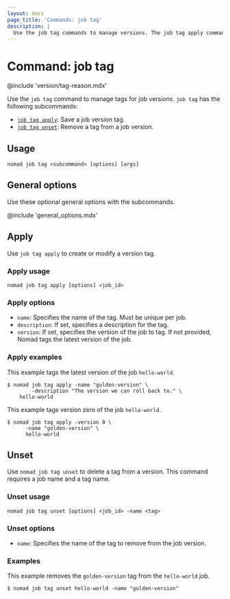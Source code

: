 ```yaml
---
layout: docs
page_title: 'Commands: job tag'
description: |
  Use the job tag commands to manage versions. The job tag apply command saves a job version tag, and the job tag unset command removes a job version tag.
---
```



# Command: job tag

@include 'version/tag-reason.mdx'

Use the `job tag` command to manage tags for job versions. `job tag` has the
following subcommands:

- [`job tag apply`](#apply): Save a job version tag.
- [`job tag unset`](#unset): Remove a tag from a job version.

## Usage

```shell
nomad job tag <subcommand> [options] [args]
```

## General options

Use these optional general options with the subcommands.

@include 'general_options.mdx'

## Apply

Use `job tag apply` to create or modify a version tag.

### Apply usage

```shell-session
nomad job tag apply [options] <job_id>
```

### Apply options

- `name`: Specifies the name of the tag. Must be unique per job.
- `description`: If set, specifies a description for the tag.
- `version`: If set, specifies the version of the job to tag. If not provided, Nomad tags the latest version of the job.

### Apply examples

This example tags the latest version of the job `hello-world`.

```shell-session
$ nomad job tag apply -name "golden-version" \
		-description "The version we can roll back to." \
    hello-world
```

This example tags version zero of the job `hello-world`.

```shell-session
$ nomad job tag apply -version 0 \
      -name "golden-version" \
      hello-world
```

## Unset

Use `nomad job tag unset` to delete a tag from a version. This command requires a job name and a tag name.

### Unset usage

```shell-session
nomad job tag unset [options] <job_id> -name <tag>
```

### Unset options

- `name`: Specifies the name of the tag to remove from the job version.

### Examples

This example removes the `golden-version` tag from the `hello-world` job.

```shell-session
$ nomad job tag unset hello-world -name "golden-version"
```

[diff]: /nomad/docs/commands/job/history/
[revert]: /nomad/docs/commands/job/revert/

